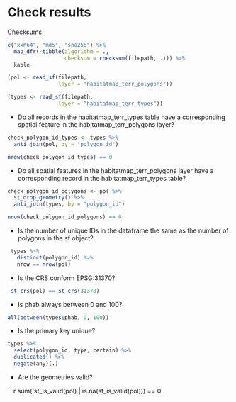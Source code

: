 # Check results

Checksums:

```r
c("xxh64", "md5", "sha256") %>% 
  map_dfr(~tibble(algorithm = ., 
                  checksum = checksum(filepath, .))) %>% 
  kable
```


```r
(pol <- read_sf(filepath, 
                layer = "habitatmap_terr_polygons"))
```

```r
(types <- read_sf(filepath, 
                layer = "habitatmap_terr_types"))
```


- Do all records in the habitatmap_terr_types table have a corresponding spatial feature in the habitatmap_terr_polygons layer?

```r
check_polygon_id_types <- types %>%
  anti_join(pol, by = "polygon_id")

nrow(check_polygon_id_types) == 0
```

- Do all spatial features in the habitatmap_terr_polygons layer have a corresponding record in the habitatmap_terr_types table?

```r
check_polygon_id_polygons <- pol %>%
  st_drop_geometry() %>%
  anti_join(types, by = "polygon_id")

nrow(check_polygon_id_polygons) == 0
```

- Is the number of unique IDs in the dataframe the same as the number of polygons in the sf object? 
  
```r
 types %>%  
   distinct(polygon_id) %>%  
   nrow == nrow(pol) 
``` 

- Is the CRS conform EPSG:31370?

```r
 st_crs(pol) == st_crs(31370) 
```

- Is phab always between 0 and 100?

```r
all(between(types$phab, 0, 100))
```

- Is the primary key unique?

```r
types %>% 
  select(polygon_id, type, certain) %>% 
  duplicated() %>% 
  negate(any)(.)
```

- Are the geometries valid?

```r
sum(!st_is_valid(pol) | is.na(st_is_valid(pol))) == 0
